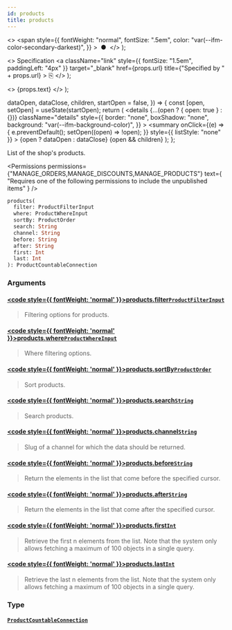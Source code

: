 ```yaml
---
id: products
title: products
---
```


  <>
    <span
      style={{
        fontWeight: "normal",
        fontSize: ".5em",
        color: "var(--ifm-color-secondary-darkest)",
      }}
    >
      &nbsp;●&nbsp;
    </span>
  </>
);

  <>
    Specification
    <a
      className="link"
      style={{ fontSize: "1.5em", paddingLeft: "4px" }}
      target="\_blank"
      href={props.url}
      title={"Specified by " + props.url}
    >
      ⎘
    </a>
  </>
);

  <>
    <span className={props.class}>{props.text}</span>
  </>
);


  dataOpen,
  dataClose,
  children,
  startOpen = false,
}) => {
  const [open, setOpen] = useState(startOpen);
  return (
    <details
      {...(open ? { open: true } : {})}
      className="details"
      style={{
        border: "none",
        boxShadow: "none",
        background: "var(--ifm-background-color)",
      }}
    >
      <summary
        onClick={(e) => {
          e.preventDefault();
          setOpen((open) => !open);
        }}
        style={{ listStyle: "none" }}
      >
        {open ? dataOpen : dataClose}
      </summary>
      {open && children}
    </details>
  );
};

List of the shop's products.

<Permissions
  permissions={"MANAGE_ORDERS,MANAGE_DISCOUNTS,MANAGE_PRODUCTS"}
  text={
    "Requires one of the following permissions to include the unpublished items"
  }
/>

```graphql
products(
  filter: ProductFilterInput
  where: ProductWhereInput
  sortBy: ProductOrder
  search: String
  channel: String
  before: String
  after: String
  first: Int
  last: Int
): ProductCountableConnection
```

### Arguments

#### [<code style={{ fontWeight: 'normal' }}>products.<b>filter</b></code>](#)<Bullet />[`ProductFilterInput`](../../../api-reference/products/inputs/product-filter-input) <Badge class="badge badge--secondary" text="input"/> <Badge class="badge badge--secondary" text="products"/>

> Filtering options for products.

#### [<code style={{ fontWeight: 'normal' }}>products.<b>where</b></code>](#)<Bullet />[`ProductWhereInput`](../../../api-reference/products/inputs/product-where-input) <Badge class="badge badge--secondary" text="input"/> <Badge class="badge badge--secondary" text="products"/>

> Where filtering options.
>
> <Badge
>   text="Added in Saleor 3.14"
>   class="badge badge--secondary margin-bottom--sm"
> />
>
> <FeaturePreview />

#### [<code style={{ fontWeight: 'normal' }}>products.<b>sortBy</b></code>](#)<Bullet />[`ProductOrder`](../../../api-reference/products/inputs/product-order) <Badge class="badge badge--secondary" text="input"/> <Badge class="badge badge--secondary" text="products"/>

> Sort products.

#### [<code style={{ fontWeight: 'normal' }}>products.<b>search</b></code>](#)<Bullet />[`String`](../../../api-reference/miscellaneous/scalars/string) <Badge class="badge badge--secondary" text="scalar"/> <Badge class="badge badge--secondary" text="miscellaneous"/>

> Search products.
>
> <Badge
>   text="Added in Saleor 3.14"
>   class="badge badge--secondary margin-bottom--sm"
> />

#### [<code style={{ fontWeight: 'normal' }}>products.<b>channel</b></code>](#)<Bullet />[`String`](../../../api-reference/miscellaneous/scalars/string) <Badge class="badge badge--secondary" text="scalar"/> <Badge class="badge badge--secondary" text="miscellaneous"/>

> Slug of a channel for which the data should be returned.

#### [<code style={{ fontWeight: 'normal' }}>products.<b>before</b></code>](#)<Bullet />[`String`](../../../api-reference/miscellaneous/scalars/string) <Badge class="badge badge--secondary" text="scalar"/> <Badge class="badge badge--secondary" text="miscellaneous"/>

> Return the elements in the list that come before the specified cursor.

#### [<code style={{ fontWeight: 'normal' }}>products.<b>after</b></code>](#)<Bullet />[`String`](../../../api-reference/miscellaneous/scalars/string) <Badge class="badge badge--secondary" text="scalar"/> <Badge class="badge badge--secondary" text="miscellaneous"/>

> Return the elements in the list that come after the specified cursor.

#### [<code style={{ fontWeight: 'normal' }}>products.<b>first</b></code>](#)<Bullet />[`Int`](../../../api-reference/miscellaneous/scalars/int) <Badge class="badge badge--secondary" text="scalar"/> <Badge class="badge badge--secondary" text="miscellaneous"/>

> Retrieve the first n elements from the list. Note that the system only allows fetching a maximum of 100 objects in a single query.

#### [<code style={{ fontWeight: 'normal' }}>products.<b>last</b></code>](#)<Bullet />[`Int`](../../../api-reference/miscellaneous/scalars/int) <Badge class="badge badge--secondary" text="scalar"/> <Badge class="badge badge--secondary" text="miscellaneous"/>

> Retrieve the last n elements from the list. Note that the system only allows fetching a maximum of 100 objects in a single query.

### Type

#### [`ProductCountableConnection`](../../../api-reference/products/objects/product-countable-connection) <Badge class="badge badge--secondary" text="object"/> <Badge class="badge badge--secondary" text="products"/>

>




<Products />

